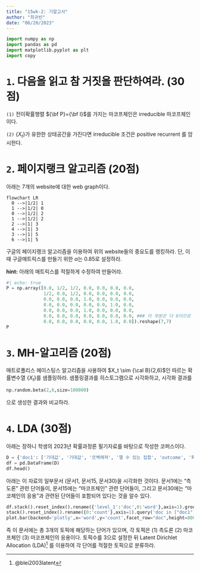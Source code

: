 ```yaml
---
title: "15wk-2: 기말고사"
author: "최규빈"
date: "06/20/2023"
---
```


```python
import numpy as np
import pandas as pd
import matplotlib.pyplot as plt
import copy
```

# `1`. 다음을 읽고 참 거짓을 판단하여라. (30점)

`(1)` 전이확률행렬 ${\bf P}={\bf I}$를 가지는 마코프체인은 irreducible 마코프체인이다. 

`(2)` $\{X_t\}$가 유한한 상태공간을 가진다면 irreducible 조건은 positive recurrent 를 암시한다.

# `2`. 페이지랭크 알고리즘 (20점)

아래는 7개의 website에 대한 web graph이다.  

```mermaid
flowchart LR
  0 -->|1/2| 1
  1 -->|1/2| 0
  0 -->|1/2| 2
  1 -->|1/2| 2
  2 -->|1| 3 
  4 -->|1| 3
  3 -->|1| 5 
  6 -->|1| 5
```

구글의 페이지랭크 알고리즘을 이용하여 위의 website들의 중요도를 랭킹하라. 단, 이때 구글매트릭스를 만들기 위한 $\alpha$는 0.85로 설정하라.

**hint:** 아래의 매트릭스를 적절하게 수정하여 만들어라. 

```python
#| echo: true
P = np.array([0.0, 1/2, 1/2, 0.0, 0.0, 0.0, 0.0,
              1/2, 0.0, 1/2, 0.0, 0.0, 0.0, 0.0,
              0.0, 0.0, 0.0, 1.0, 0.0, 0.0, 0.0,
              0.0, 0.0, 0.0, 0.0, 0.0, 1.0, 0.0,
              0.0, 0.0, 0.0, 1.0, 0.0, 0.0, 0.0,
              0.0, 0.0, 0.0, 0.0, 0.0, 0.0, 0.0, ### 이 부분은 다 0이므로 수정이 필요함!!
              0.0, 0.0, 0.0, 0.0, 0.0, 1.0, 0.0]).reshape(7,7)
P
```

# `3`. MH-알고리즘 (20점)

매트로폴리스 헤이스팅스 알고리즘을 사용하여 $X_t \sim {\cal B}(2,6)$인 따르는 확률변수열 $\{X_t\}$를 샘플링하라. 샘플링결과를 히스토그램으로 시각화하고, 시각화 결과를 

```Python
np.random.beta(2,6,size=100000)
```

으로 생성한 결과와 비교하라. 

# `4`. LDA (30점)

아래는 장하니 학생의 2023년 확률과정론 필기자료를 바탕으로 작성한 코퍼스이다. 

```python
D = {'doc1': ['기대값', '기대값', '르벡메져', '잴 수 있는 집합', 'outcome', '확률과정', '잴 수 있는 집합', '잴 수 있는 집합', '잴 수 있는 집합', '시그마필드', '평균', '기대값', '기대값', '전사', '확률변수', 'event', '전단사', '시그마필드', '전단사', '르벡메져', '시그마필드', '시그마필드', '확률', '확률', '메져', '메져', '확률', '확률과정', '르벡메져', '기대값'], 'doc2': ['기대값', '확률변수', '르벡메져', '전단사', '기대값', '확률', '확률', '단사', '확률변수', '르벡메져', '확률변수', '확률', '잴 수 있는 집합', '기대값', '시그마필드', '르벡메져', '시그마필드', 'countable', 'countable', '가산집합', '확률과정', '확률', '기대값', '기대값', '카디널리티', '기대값', '잴 수 있는 함수', '확률과정', '잴 수 있는 집합', '잴 수 있는 함수'], 'doc3': ['전단사', 'event', '전사', '시그마필드', '평균', '카디널리티', 'countable', '전단사', 'event', '평균', '메져', '확률변수', '확률변수', '기대값', '기대값', 'event', '기대값', '확률과정', '카디널리티', '확률', '단사', 'outcome', 'countable', '가산집합', '가산집합', '확률변수', '기대값', '확률변수', '잴 수 있는 집합', '전사'], 'doc4': ['잴 수 있는 함수', '가산집합', '평균', '가산집합', '확률', '확률변수', '메져', 'outcome', 'countable', '잴 수 있는 함수', '기대값', 'countable', '전사', '르벡메져', 'outcome', '잴 수 있는 집합', '카디널리티', 'outcome', '시그마필드', '가산집합', '르벡메져', '잴 수 있는 함수', '카디널리티', '메져', '시그마필드', '확률과정', 'event', '가산집합', '단사', '가산집합'], 'doc5': ['확률', 'countable', '기대값', '카디널리티', '전사', 'outcome', '시그마필드', '메져', '잴 수 있는 함수', '확률변수', '전사', '단사', '기대값', '가산집합', 'event', '평균', 'event', 'outcome', '잴 수 있는 집합', 'outcome', '카디널리티', '확률', '메져', '평균', '평균', '잴 수 있는 집합', '기대값', '확률과정', '확률', '시그마필드'], 'doc6': ['단사', '평균', '기대값', '확률', 'event', '확률', '잴 수 있는 함수', 'outcome', '메져', '확률변수', '시그마필드', '잴 수 있는 집합', '카디널리티', '전사', '기대값', '시그마필드', '잴 수 있는 함수', '전사', '확률과정', '카디널리티', '전단사', '메져', '단사', '전단사', '시그마필드', 'countable', '카디널리티', '확률과정', '확률변수', '메져'], 'doc7': ['확률변수', '메져', '메져', '잴 수 있는 함수', '르벡메져', '단사', '확률변수', '평균', '카디널리티', '평균', '전사', '확률변수', '평균', '확률변수', '잴 수 있는 집합', '가산집합', '메져', '확률과정', '확률변수', '르벡메져', 'event', '카디널리티', 'countable', '기대값', '르벡메져', '잴 수 있는 집합', '시그마필드', '메져', '메져', '메져'], 'doc8': ['기대값', 'countable', '확률', '전단사', '확률', '단사', '확률변수', 'event', '확률변수', '잴 수 있는 집합', '가산집합', 'countable', '전단사', 'event', 'outcome', '전사', '확률변수', '확률', '카디널리티', '시그마필드', '가산집합', '기대값', '전단사', 'outcome', '전사', 'event', 'event', 'outcome', '평균', '가산집합'], 'doc9': ['단사', '기대값', '기대값', 'outcome', '잴 수 있는 집합', '전단사', '메져', '시그마필드', '가산집합', '전사', '단사', '르벡메져', '기대값', '기대값', '가산집합', '확률변수', '시그마필드', 'event', 'outcome', '르벡메져', '단사', '잴 수 있는 함수', '전사', 'event', '기대값', '단사', '전단사', '전단사', '평균', '시그마필드'], 'doc10': ['기대값', '시그마필드', '시그마필드', '단사', '확률변수', 'event', 'event', '확률과정', '시그마필드', '르벡메져', '카디널리티', '확률변수', '카디널리티', '전사', 'countable', '단사', '단사', '르벡메져', 'countable', '평균', '전단사', '시그마필드', '가산집합', '기대값', '전사', '잴 수 있는 집합', '시그마필드', 'outcome', '가산집합', '확률변수'], 'doc11': ['확률변수', '마코프체인', '확률과정', 'irreducible', '상태공간', 'ergodic', '극한분포', 'ergodic', 'recurrent', '확률변수', '극한분포', '전이확률', '전이확률', 'homogeneous', 'transient', '상태공간', 'theorem', 'detailed balance condition', 'theorem', '마코프체인', '마코프체인', '정상분포', '분포', 'detailed balance condition', '확률변수', 'detailed balance condition', '정상분포', 'homogeneous', '전이확률', 'theorem'], 'doc12': ['aperiodic', '정상분포', '확률과정', '극한분포', 'homogeneous', '분포', '확률과정', '마코프체인', 'homogeneous', '확률변수', '확률과정', 'irreducible', '정상분포', 'detailed balance condition', '상태공간', 'ergodic', 'transient', '확률변수', '전이확률', 'ergodic', '상태공간', 'theorem', 'detailed balance condition', '확률변수', '상태공간', '전이확률', '전이확률', '마코프체인', '극한분포', '극한분포'], 'doc13': ['irreducible', '마코프체인', '마코프체인', '상태공간', '마코프체인', '상태공간', 'irreducible', 'recurrent', 'irreducible', '마코프체인', '정상분포', 'detailed balance condition', 'irreducible', 'detailed balance condition', '정상분포', 'ergodic', 'theorem', 'aperiodic', '전이확률', '확률과정', '확률변수', '분포', 'aperiodic', 'transient', '전이확률', 'homogeneous', 'ergodic', 'theorem', '분포', '상태공간'], 'doc14': ['확률과정', '확률변수', 'theorem', 'recurrent', 'detailed balance condition', 'homogeneous', 'irreducible', 'ergodic', '마코프체인', '분포', '상태공간', 'transient', 'ergodic', '상태공간', 'homogeneous', '정상분포', '상태공간', 'theorem', '확률변수', 'transient', '분포', '마코프체인', 'detailed balance condition', '확률과정', 'aperiodic', 'ergodic', 'ergodic', 'irreducible', '분포', 'ergodic'], 'doc15': ['detailed balance condition', '전이확률', '분포', '분포', '확률과정', '확률변수', 'homogeneous', 'irreducible', 'homogeneous', '확률과정', 'theorem', '마코프체인', '정상분포', '상태공간', '확률과정', '마코프체인', 'recurrent', '확률변수', 'transient', '마코프체인', 'homogeneous', 'irreducible', 'transient', 'detailed balance condition', '마코프체인', '극한분포', 'detailed balance condition', 'ergodic', 'theorem', '전이확률'], 'doc16': ['마코프체인', '정상분포', 'detailed balance condition', '확률과정', 'homogeneous', 'aperiodic', '극한분포', 'aperiodic', 'homogeneous', 'transient', '마코프체인', '전이확률', '극한분포', 'irreducible', 'irreducible', 'recurrent', 'transient', '확률변수', '정상분포', '극한분포', '확률변수', 'recurrent', '극한분포', 'recurrent', '상태공간', '분포', 'ergodic', '마코프체인', 'theorem', 'homogeneous'], 'doc17': ['극한분포', '전이확률', '정상분포', 'irreducible', '상태공간', 'ergodic', 'ergodic', '상태공간', '극한분포', 'transient', '상태공간', 'ergodic', 'irreducible', 'transient', '확률과정', 'ergodic', 'irreducible', '마코프체인', 'aperiodic', '전이확률', '확률변수', 'aperiodic', 'detailed balance condition', '전이확률', '전이확률', 'detailed balance condition', 'ergodic', '마코프체인', 'transient', '극한분포'], 'doc18': ['정상분포', '상태공간', 'transient', '확률변수', 'detailed balance condition', 'aperiodic', 'homogeneous', '극한분포', '정상분포', 'ergodic', 'aperiodic', 'transient', 'recurrent', '확률과정', '확률변수', 'homogeneous', '상태공간', 'aperiodic', '확률변수', 'irreducible', '확률과정', 'theorem', '정상분포', 'irreducible', '전이확률', 'aperiodic', '전이확률', '확률과정', '정상분포', 'ergodic'], 'doc19': ['극한분포', 'recurrent', 'aperiodic', 'irreducible', '확률변수', 'aperiodic', 'ergodic', 'transient', '극한분포', 'homogeneous', 'theorem', 'ergodic', 'homogeneous', 'transient', '극한분포', 'transient', 'irreducible', 'homogeneous', '분포', '정상분포', '정상분포', 'aperiodic', 'ergodic', '확률과정', '확률과정', '정상분포', 'irreducible', '마코프체인', '극한분포', 'homogeneous'], 'doc20': ['확률과정', 'detailed balance condition', '확률변수', 'aperiodic', 'irreducible', '확률과정', 'recurrent', 'theorem', 'transient', '전이확률', 'recurrent', 'recurrent', 'aperiodic', '전이확률', '확률변수', 'ergodic', '확률과정', '상태공간', '마코프체인', '확률변수', 'recurrent', '분포', '마코프체인', '마코프체인', 'ergodic', 'aperiodic', '마코프체인', 'ergodic', '확률변수', 'homogeneous'], 'doc21': ['페이지랭크', 'MDP', '메트로폴리스-헤이스팅스', '페이지랭크', '메트로폴리스-헤이스팅스', '샘플링', '구글매트릭스', '마코프체인', '몬테카를로', '강화학습', 'MCMC', '계층모형', '구글매트릭스', '메트로폴리스-헤이스팅스', '샘플링', '구글', '구글매트릭스', '베이지안', '계층모형', '몬테카를로', '몬테카를로', '몬테카를로', '계층모형', '계층모형', 'MCMC', '강화학습', '베이지안', '계층모형', 'MDP', '메트로폴리스-헤이스팅스'], 'doc22': ['강화학습', '강화학습', '구글매트릭스', 'MCMC', '계층모형', 'LDA', '강화학습', 'MCMC', '메트로폴리스-헤이스팅스', 'LDA', '구글매트릭스', '계층모형', '구글', '구글', '샘플링', '구글', '구글', '메트로폴리스-헤이스팅스', 'LDA', '베이지안', '강화학습', '마코프체인', '베이지안', '메트로폴리스-헤이스팅스', '강화학습', '마코프체인', '몬테카를로', '메트로폴리스-헤이스팅스', 'MCMC', '구글'], 'doc23': ['강화학습', '마코프체인', '계층모형', 'LDA', 'MDP', '구글매트릭스', '계층모형', '베이지안', '마코프체인', '계층모형', 'MCMC', '구글매트릭스', '몬테카를로', 'MCMC', 'LDA', '마코프체인', '베이지안', '강화학습', '구글', '베이지안', '몬테카를로', 'MCMC', '몬테카를로', '마코프체인', '강화학습', '구글', '구글매트릭스', '몬테카를로', '몬테카를로', '샘플링'], 'doc24': ['베이지안', 'MDP', '구글', '메트로폴리스-헤이스팅스', 'LDA', 'MCMC', '계층모형', '몬테카를로', 'MDP', '구글매트릭스', '마코프체인', '페이지랭크', '계층모형', '구글매트릭스', '구글매트릭스', 'MCMC', '베이지안', '계층모형', '구글매트릭스', '구글', 'MCMC', '페이지랭크', '구글매트릭스', 'MCMC', 'MDP', '몬테카를로', '몬테카를로', 'MCMC', '구글', '계층모형'], 'doc25': ['구글매트릭스', 'MCMC', 'LDA', '마코프체인', '페이지랭크', '구글매트릭스', '메트로폴리스-헤이스팅스', '페이지랭크', '구글매트릭스', '강화학습', 'MDP', 'MCMC', '페이지랭크', '베이지안', '몬테카를로', '페이지랭크', '구글매트릭스', '몬테카를로', '몬테카를로', '계층모형', '베이지안', '페이지랭크', 'MDP', '샘플링', '구글매트릭스', '구글', '샘플링', 'MDP', '마코프체인', 'LDA'], 'doc26': ['메트로폴리스-헤이스팅스', '샘플링', '샘플링', 'MDP', '계층모형', 'MDP', '마코프체인', '샘플링', '강화학습', '샘플링', '강화학습', '강화학습', '베이지안', '샘플링', '마코프체인', '계층모형', '강화학습', '샘플링', '샘플링', '베이지안', '강화학습', '강화학습', '마코프체인', '메트로폴리스-헤이스팅스', 'MDP', '마코프체인', '페이지랭크', '구글매트릭스', '계층모형', '마코프체인'], 'doc27': ['LDA', '구글매트릭스', '페이지랭크', 'MDP', '구글', '페이지랭크', '몬테카를로', 'MCMC', '몬테카를로', '계층모형', '메트로폴리스-헤이스팅스', '샘플링', '페이지랭크', '계층모형', 'MCMC', '계층모형', '구글매트릭스', '구글', 'LDA', '페이지랭크', '메트로폴리스-헤이스팅스', '메트로폴리스-헤이스팅스', 'LDA', 'MCMC', '페이지랭크', '몬테카를로', 'MDP', 'MCMC', 'MCMC', '샘플링'], 'doc28': ['구글', '몬테카를로', 'LDA', '강화학습', 'MCMC', '샘플링', '계층모형', '강화학습', '몬테카를로', '베이지안', '구글', '페이지랭크', '강화학습', '샘플링', '페이지랭크', '몬테카를로', '베이지안', '구글매트릭스', '페이지랭크', '메트로폴리스-헤이스팅스', '강화학습', '강화학습', '샘플링', 'MCMC', '페이지랭크', 'LDA', '구글', '샘플링', 'MCMC', '마코프체인'], 'doc29': ['페이지랭크', '계층모형', '샘플링', '구글', 'MCMC', '구글매트릭스', 'MCMC', '구글매트릭스', '메트로폴리스-헤이스팅스', '몬테카를로', 'LDA', '구글매트릭스', '페이지랭크', '구글', '페이지랭크', '샘플링', '몬테카를로', '구글', '강화학습', 'MDP', '계층모형', '메트로폴리스-헤이스팅스', '계층모형', 'LDA', 'MDP', '구글매트릭스', 'MCMC', 'LDA', '계층모형', '메트로폴리스-헤이스팅스'], 'doc30': ['구글매트릭스', 'MCMC', '메트로폴리스-헤이스팅스', 'MCMC', '계층모형', '메트로폴리스-헤이스팅스', '강화학습', '베이지안', '계층모형', '샘플링', '베이지안', '베이지안', '베이지안', '구글', 'MDP', '계층모형', '강화학습', '마코프체인', '몬테카를로', 'MCMC', 'LDA', '페이지랭크', '몬테카를로', '구글매트릭스', 'MDP', '구글', '구글매트릭스', '몬테카를로', '몬테카를로', '강화학습']}
df = pd.DataFrame(D)
df.head()
```

아래는 이 자료의 일부문서 (문서1, 문서15, 문서30)을 시각화한 것이다. 문서1에는 "측도론" 관련 단어들이, 문서15에는 "마코프체인" 관련 단어들이, 그리고 문서30에는 "마코체인의 응용"과 관련된 단어들이 포함되어 있다는 것을 알수 있다. 

```python
df.stack().reset_index().rename({'level_1':'doc',0:'word'},axis=1).groupby(['doc','word']).agg('count').\
stack().reset_index().rename({0:'count'},axis=1).query('doc in ["doc1","doc15","doc30"]').\
plot.bar(backend='plotly',x='word',y='count',facet_row="doc",height=800)
```

즉 이 문서에는 총 3개의 토픽에 해당하는 단어가 있으며, 각 토픽은 (1) 측도론 (2) 마코프체인 (3) 마코프체인의 응용이다. 토픽수를 3으로 설정한 뒤 Latent Dirichlet Allocation (LDA)^[@blei2003latent] 를 이용하여 각 단어를 적절한 토픽으로 분류하라. 